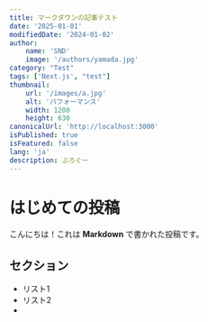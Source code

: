 ---
title: マークダウンの記事テスト
date: '2025-01-01'
modifiedDate: '2024-01-02'
author:
	name: 'SND'
	image: '/authors/yamada.jpg'
category: "Test"
tags: ['Next.js', "test"]
thumbnail:
	url: '/images/a.jpg'
	alt: 'パフォーマンス'
	width: 1200
	height: 630
canonicalUrl: 'http://localhost:3000'
isPublished: true
isFeatured: false
lang: 'ja'
description: ぶろぐー
---


# はじめての投稿

こんにちは！これは **Markdown** で書かれた投稿です。

## セクション

- リスト1
- リスト2
-